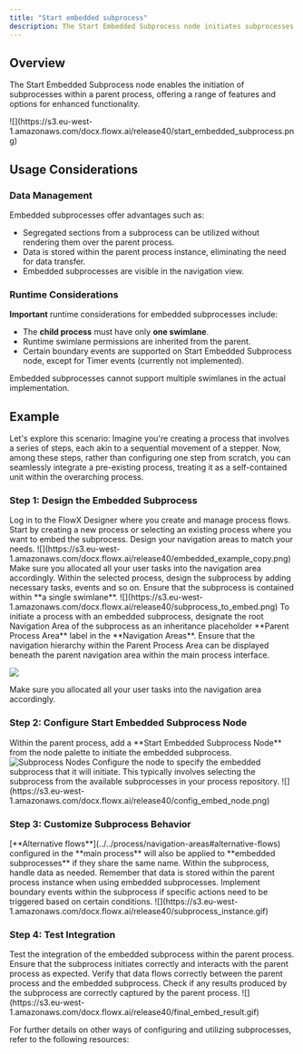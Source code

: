 ```yaml
---
title: "Start embedded subprocess"
description: The Start Embedded Subprocess node initiates subprocesses within a parent process, allowing for encapsulated functionality and enhanced process management.
---
```


## Overview

The Start Embedded Subprocess node enables the initiation of subprocesses within a parent process, offering a range of features and options for enhanced functionality.

<Frame>
![](https://s3.eu-west-1.amazonaws.com/docx.flowx.ai/release40/start_embedded_subprocess.png)
</Frame>


## Usage Considerations

### Data Management

Embedded subprocesses offer advantages such as:

- Segregated sections from a subprocess can be utilized without rendering them over the parent process.
- Data is stored within the parent process instance, eliminating the need for data transfer.
- Embedded subprocesses are visible in the navigation view.

### Runtime Considerations

**Important** runtime considerations for embedded subprocesses include:

- The **child process** must have only **one swimlane**.
- Runtime swimlane permissions are inherited from the parent.
- Certain boundary events are supported on Start Embedded Subprocess node, except for Timer events (currently not implemented).

<Warning>
Embedded subprocesses cannot support multiple swimlanes in the actual implementation.
</Warning>

## Example

Let's explore this scenario: Imagine you're creating a process that involves a series of steps, each akin to a sequential movement of a stepper. Now, among these steps, rather than configuring one step from scratch, you can seamlessly integrate a pre-existing process, treating it as a self-contained unit within the overarching process.


### Step 1: Design the Embedded Subprocess

<Steps>
<Step title ="Access FlowX Designer">
Log in to the FlowX Designer where you create and manage process flows.
</Step>
<Step title="Create a New Process">
Start by creating a new process or selecting an existing process where you want to embed the subprocess.
</Step>

<Step title ="Navigation Areas">
Design your navigation areas to match your needs.

<Frame>
![](https://s3.eu-west-1.amazonaws.com/docx.flowx.ai/release40/embedded_example_copy.png)
</Frame>

<Check>
Make sure you allocated all your user tasks into the navigation area accordingly.
</Check>

</Step>
<Step title="Design Subprocess"> 
Within the selected process, design the subprocess by adding necessary tasks, events and so on. Ensure that the subprocess is contained within **a single swimlane**.
</Step>
</Steps>

<Frame>
![](https://s3.eu-west-1.amazonaws.com/docx.flowx.ai/release40/subprocess_to_embed.png)
</Frame>

<Warning>
To initiate a process with an embedded subprocess, designate the root Navigation Area of the subprocess as an inheritance placeholder **Parent Process Area** label in the **Navigation Areas**. 
Ensure that the navigation hierarchy within the Parent Process Area can be displayed beneath the parent navigation area within the main process interface.
<Frame>

![](https://s3.eu-west-1.amazonaws.com/docx.flowx.ai/release40/2024-03-26%2010.32.02.gif)
</Frame>

<Check>
Make sure you allocated all your user tasks into the navigation area accordingly.
</Check>


</Warning>


### Step 2: Configure Start Embedded Subprocess Node

<Steps>
<Step title= "Add Start Embedded Subprocess Node"> 
Within the parent process, add a **Start Embedded Subprocess Node** from the node palette to initiate the embedded subprocess.

<Frame>
<img src= "https://s3.eu-west-1.amazonaws.com/docx.flowx.ai/release40/subprocess_nodes.png" alt="Subprocess Nodes" style={{ maxHeight: '600px' }}/>
</Frame>

</Step>

<Step title="Specify Subprocess"> 
Configure the node to specify the embedded subprocess that it will initiate. This typically involves selecting the subprocess from the available subprocesses in your process repository.
<Frame>
![](https://s3.eu-west-1.amazonaws.com/docx.flowx.ai/release40/config_embed_node.png)
</Frame>
</Step>
</Steps>


### Step 3: Customize Subprocess Behavior

<Info>
[**Alternative flows**](../../process/navigation-areas#alternative-flows) configured in the **main process** will also be applied to **embedded subprocesses** if they share the same name.
</Info>

<Steps>
<Step title= "Customize Data Handling">
Within the subprocess, handle data as needed. Remember that data is stored within the parent process instance when using embedded subprocesses.
</Step>
<Step title="Implement Boundary Events"> 
Implement boundary events within the subprocess if specific actions need to be triggered based on certain conditions.
</Step>
</Steps>

<Frame>
![](https://s3.eu-west-1.amazonaws.com/docx.flowx.ai/release40/subprocess_instance.gif)
</Frame>

### Step 4: Test Integration

<Steps>
<Step title = "Test Functionality"> 
Test the integration of the embedded subprocess within the parent process. Ensure that the subprocess initiates correctly and interacts with the parent process as expected.
</Step>
<Step title ="Verify Data Flow"> 
Verify that data flows correctly between the parent process and the embedded subprocess. Check if any results produced by the subprocess are correctly captured by the parent process.
</Step>
</Steps>

<Frame>
![](https://s3.eu-west-1.amazonaws.com/docx.flowx.ai/release40/final_embed_result.gif)
</Frame>

For further details on other ways of configuring and utilizing subprocesses, refer to the following resources:

<CardGroup>

<Card title="Subprocess Configuration" href="../../process/subprocess" icon="link">
</Card>

<Card title ="Start Subprocess action" href ="../../actions/start-subprocess-action" icon ="link">
</Card>

</CardGroup>
